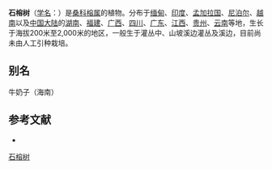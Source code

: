 {{NoteTA|G1=LS}}
{{Speciesbox
| name = 石榕树
| status = 
| status_system = 
| image =
| genus = Ficus
| species = abelii
| authority = Miq.
}}

'''石榕树'''（[[学名|学名]]：{{lang|la|''Ficus abelii''}}）是[[桑科|桑科]][[榕属|榕属]]的植物。分布于[[缅甸|缅甸]]、[[印度|印度]]、[[孟加拉国|孟加拉国]]、[[尼泊尔|尼泊尔]]、[[越南|越南]]以及[[中国大陆|中国大陆]]的[[湖南|湖南]]、[[福建|福建]]、[[广西|广西]]、[[四川|四川]]、[[广东|广东]]、[[江西|江西]]、[[贵州|贵州]]、[[云南|云南]]等地，生长于海拔200米至2,000米的地区，一般生于灌丛中、山坡溪边灌丛及溪边，目前尚未由人工引种栽培。

== 别名 ==
牛奶子（海南）

== 参考文献 ==
<div class="references-small">
* {{cite web| url =http://www.bioinfo.cn/db05/KmzwSpecies.php?action=view&id=12926| title =石榕树| work =《中国高等植物数据库全库》| publisher =中国科学院微生物研究所| author =昆明植物研究所| accessdate =2009-02-24| deadurl =yes| archiveurl =https://web.archive.org/web/20160305064515/http://www.bioinfo.cn/db05/KmzwSpecies.php?action=view&id=12926| archivedate =2016-03-05}}
</div>
{{Taxonbar|from=Q15227727}}

[[Category:榕属|石榕树]]


{{植物小作品}}
